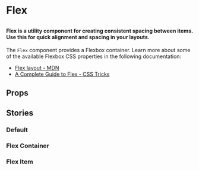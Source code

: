 
# Flex

##

<h4>
  Flex is a utility component for creating consistent spacing between items. Use this for quick alignment and spacing in your layouts.
</h4>

The <code>Flex</code> component provides a Flexbox container. Learn more about some of the available 
Flexbox CSS properties in the following documentation:

<ul>
  <li><a href='https://developer.mozilla.org/en-US/docs/Learn/CSS/CSS_layout/Flexbox'>Flex layout - MDN</a></li>
  <li><a href='https://css-tricks.com/snippets/css/a-guide-to-flexbox/'>A Complete Guide to Flex - CSS Tricks</a></li>
</ul>

<Canvas>
  <Story id="layouts-flex--default" />
</Canvas>

## Props

<ArgsTable of={Flex} />

## Stories

### Default

<Canvas>
  <Story id="layouts-flex--default" />
</Canvas>

### Flex Container

<Canvas>
  <Story id="layouts-flex--flex-container" />
</Canvas>

### Flex Item

<Canvas>
  <Story id="layouts-flex--flex-item" />
</Canvas>
